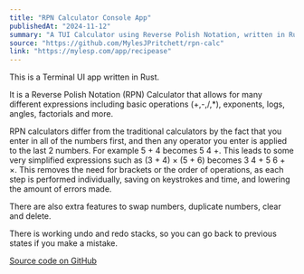 ```yaml
---
title: "RPN Calculator Console App"
publishedAt: "2024-11-12"
summary: "A TUI Calculator using Reverse Polish Notation, written in Rust. It is great for quick to medium complexity calculations."
source: "https://github.com/MylesJPritchett/rpn-calc"
link: "https://mylesp.com/app/recipease"
---
```


This is a Terminal UI app written in Rust.

It is a Reverse Polish Notation (RPN) Calculator that allows for many different expressions including basic operations (+,-,/,\*), exponents, logs, angles, factorials and more.

RPN calculators differ from the traditional calculators by the fact that you enter in all of the numbers first, and then any operator you enter is applied to the last 2 numbers. For example 5 + 4 becomes 5 4 +. This leads to some very simplified expressions such as (3 + 4) × (5 + 6) becomes 3 4 + 5 6 + ×. This removes the need for brackets or the order of operations, as each step is performed individually, saving on keystrokes and time, and lowering the amount of errors made.

There are also extra features to swap numbers, duplicate numbers, clear and delete.

There is working undo and redo stacks, so you can go back to previous states if you make a mistake.

[Source code on GitHub](https://github.com/MylesJPritchett/rpn-calc)
